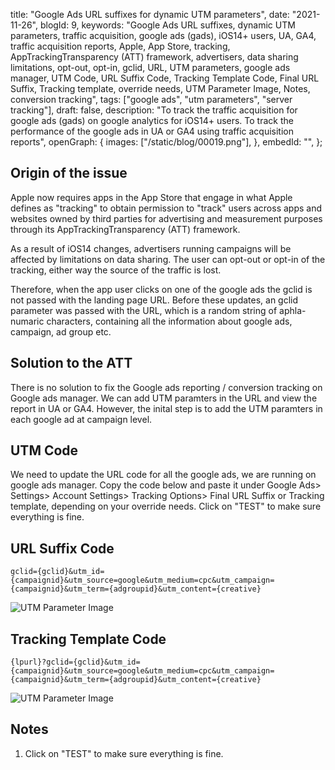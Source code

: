   title: "Google Ads URL suffixes for dynamic UTM parameters",
  date: "2021-11-26",
  blogId: 9,
  keywords:
    "Google Ads URL suffixes, dynamic UTM parameters, traffic acquisition, google ads (gads), iOS14+ users, UA, GA4, traffic acquisition reports, Apple, App Store, tracking, AppTrackingTransparency (ATT) framework, advertisers, data sharing limitations, opt-out, opt-in, gclid, URL, UTM parameters, google ads manager, UTM Code, URL Suffix Code, Tracking Template Code, Final URL Suffix, Tracking template, override needs, UTM Parameter Image, Notes, conversion tracking",
  tags: ["google ads", "utm parameters", "server tracking"],
  draft: false,
  description:
    "To track the traffic acquisition for google ads (gads) on google analytics for iOS14+ users. To track the performance of the google ads in UA or GA4 using traffic acquisition reports",
  openGraph: {
    images: ["/static/blog/00019.png"],
  },
  embedId: "",
};

## Origin of the issue

Apple now requires apps in the App Store that engage in what Apple defines as "tracking" to obtain permission to "track" users across apps and websites owned by third parties for advertising and measurement purposes through its AppTrackingTransparency (ATT) framework.

As a result of iOS14 changes, advertisers running campaigns will be affected by limitations on data sharing. The user can opt-out or opt-in of the tracking, either way the source of the traffic is lost.

Therefore, when the app user clicks on one of the google ads the gclid is not passed with the landing page URL. Before these updates, an gclid parameter was passed with the URL, which is a random string of aphla-numaric characters, containing all the information about google ads, campaign, ad group etc.

## Solution to the ATT

There is no solution to fix the Google ads reporting / conversion tracking on Google ads manager. We can add UTM paramters in the URL and view the report in UA or GA4. However, the inital step is to add the UTM paramters in each google ad at campaign level.

<ToolsHeroSection />

## UTM Code

We need to update the URL code for all the google ads, we are running on google ads manager. Copy the code below and paste it under Google Ads> Settings> Account Settings> Tracking Options> Final URL Suffix or Tracking template, depending on your override needs. Click on "TEST" to make sure everything is fine.

## URL Suffix Code

```
gclid={gclid}&utm_id={campaignid}&utm_source=google&utm_medium=cpc&utm_campaign={campaignid}&utm_term={adgroupid}&utm_content={creative}
```

![UTM Parameter Image](/static/blog/00009_1.png)

## Tracking Template Code

```
{lpurl}?gclid={gclid}&utm_id={campaignid}&utm_source=google&utm_medium=cpc&utm_campaign={campaignid}&utm_term={adgroupid}&utm_content={creative}

```

![UTM Parameter Image](/static/blog/00009_2.png)

## Notes

1. Click on "TEST" to make sure everything is fine.
